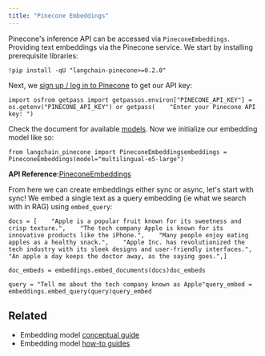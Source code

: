 ```yaml
---
title: "Pinecone Embeddings"
---
```


Pinecone's inference API can be accessed via `PineconeEmbeddings`. Providing text embeddings via the Pinecone service. We start by installing prerequisite libraries:

```
!pip install -qU "langchain-pinecone>=0.2.0" 
```

Next, we [sign up / log in to Pinecone](https://app.pinecone.io) to get our API key:

```
import osfrom getpass import getpassos.environ["PINECONE_API_KEY"] = os.getenv("PINECONE_API_KEY") or getpass(    "Enter your Pinecone API key: ")
```

Check the document for available [models](https://docs.pinecone.io/models/overview). Now we initialize our embedding model like so:

```
from langchain_pinecone import PineconeEmbeddingsembeddings = PineconeEmbeddings(model="multilingual-e5-large")
```

**API Reference:**[PineconeEmbeddings](https://python.langchain.com/api_reference/pinecone/embeddings/langchain_pinecone.embeddings.PineconeEmbeddings.html)

From here we can create embeddings either sync or async, let's start with sync! We embed a single text as a query embedding (ie what we search with in RAG) using `embed_query`:

```
docs = [    "Apple is a popular fruit known for its sweetness and crisp texture.",    "The tech company Apple is known for its innovative products like the iPhone.",    "Many people enjoy eating apples as a healthy snack.",    "Apple Inc. has revolutionized the tech industry with its sleek designs and user-friendly interfaces.",    "An apple a day keeps the doctor away, as the saying goes.",]
```

```
doc_embeds = embeddings.embed_documents(docs)doc_embeds
```

```
query = "Tell me about the tech company known as Apple"query_embed = embeddings.embed_query(query)query_embed
```

## Related

* Embedding model [conceptual guide](/src/oss/concepts/embedding_models)
* Embedding model [how-to guides](/src/oss/how_to/#embedding-models)
